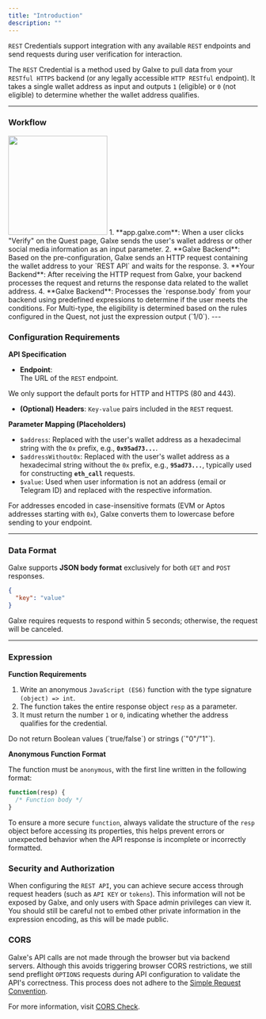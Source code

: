 ```yaml
---
title: "Introduction"
description: ""
---
```


`REST` Credentials support integration with any available `REST` endpoints and send requests during user verification for interaction.

The `REST` Credential is a method used by Galxe to pull data from your `RESTful HTTPS` backend (or any legally accessible `HTTP RESTful` endpoint). It takes a single wallet address as input and outputs `1` (eligible) or `0` (not eligible) to determine whether the wallet address qualifies.

---

### **Workflow**
<img height="200" src="../../../images/cred/cred-rest-workflow.png" />
1. **app.galxe.com**: When a user clicks "Verify" on the Quest page, Galxe sends the user's wallet address or other social media information as an input parameter.
2. **Galxe Backend**: Based on the pre-configuration, Galxe sends an HTTP request containing the wallet address to your `REST API` and waits for the response.
3. **Your Backend**: After receiving the HTTP request from Galxe, your backend processes the request and returns the response data related to the wallet address.
4. **Galxe Backend**: Processes the `response.body` from your backend using predefined expressions to determine if the user meets the conditions.
<Note>For Multi-type, the eligibility is determined based on the rules configured in the Quest, not just the expression output (`1/0`).</Note>
---

### **Configuration Requirements**

**API Specification**

- **Endpoint**:  
  The URL of the `REST` endpoint.

<Note>We only support the default ports for HTTP and HTTPS (80 and 443).</Note>

- **(Optional) Headers**:
  `Key-value` pairs included in the `REST` request.

**Parameter Mapping (Placeholders)**

- `$address`: Replaced with the user's wallet address as a hexadecimal string with the `0x` prefix, e.g., **`0x95ad73...`**.
- `$addressWithout0x`: Replaced with the user's wallet address as a hexadecimal string without the `0x` prefix, e.g., **`95ad73...`**, typically used for constructing **`eth_call`** requests.
- `$value`: Used when user information is not an address (email or Telegram ID) and replaced with the respective information.

<Warning>For addresses encoded in case-insensitive formats (EVM or Aptos addresses starting with `0x`), Galxe converts them to lowercase before sending to your endpoint.</Warning>

---

### **Data Format**

Galxe supports **JSON body format** exclusively for both `GET` and `POST` responses.

```json
{
  "key": "value"
}
```

<Warning>Galxe requires requests to respond within 5 seconds; otherwise, the request will be canceled.</Warning>

---

### **Expression**

**Function Requirements**

1. Write an anonymous `JavaScript (ES6)` function with the type signature `(object) => int`.
2. The function takes the entire response object `resp` as a parameter.
3. It must return the number `1` or `0`, indicating whether the address qualifies for the credential.
<Warning>
Do not return Boolean values (`true/false`) or strings (`"0"/"1"`).
</Warning>

**Anonymous Function Format**

The function must be `anonymous`, with the first line written in the following format:

```javascript
function(resp) {
  /* Function body */
}
```
<Tip>To ensure a more secure `function`, always validate the structure of the `resp` object before accessing its properties,
this helps prevent errors or unexpected behavior when the API response is incomplete or incorrectly formatted.</Tip>


### **Security and Authorization**
When configuring the `REST API`, you can achieve secure access through request headers (such as `API KEY` or `tokens`). This information will not be exposed by Galxe, and only users with Space admin privileges can view it.
<Warning>You should still be careful not to embed other private information in the expression encoding, as this will be made public.</Warning>

### **CORS**

Galxe's API calls are not made through the browser but via backend servers. Although this avoids triggering browser CORS restrictions, we still send preflight `OPTIONS` requests during API configuration to validate the API's correctness. This process does not adhere to the [Simple Request Convention](https://developer.mozilla.org/en-US/docs/Web/HTTP/CORS#simple_requests). 

<Tip>For more information, visit [CORS Check](/quest/credential-api/overview/cross-domain-check).</Tip>
